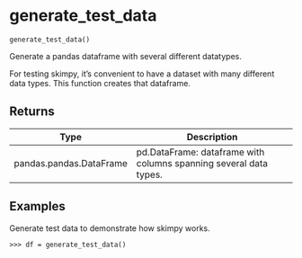 # generate_test_data { #skimpy.generate_test_data }

`generate_test_data()`

Generate a pandas dataframe with several different datatypes.

For testing skimpy, it's convenient to have a dataset with many different
data types. This function creates that dataframe.

## Returns

| Type                    | Description                                                       |
|-------------------------|-------------------------------------------------------------------|
| pandas.pandas.DataFrame | pd.DataFrame: dataframe with columns spanning several data types. |

## Examples

Generate test data to demonstrate how skimpy works.

    >>> df = generate_test_data()